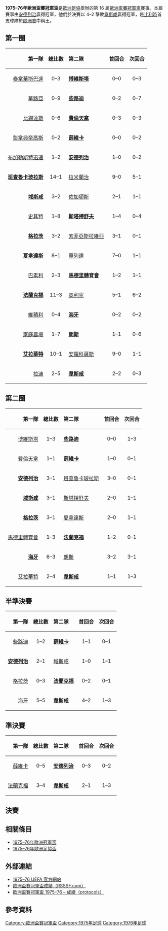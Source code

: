 {{NoteTA
|G1=football
|G2=uefa
}}
{{Infobox 國際足球賽事賽季
| tourney_name          = 歐洲盃賽冠軍盃
| year                  = 1975–76
| image                 = 
| size                  = 
| caption               = 
| edition               = 16
| defending_champ_other = {{flagicon|URS}} [[基輔迪納摩足球俱樂部|基輔戴拿模]]
| dates                 = 1975年9月15日–1976年5月5日
| num_teams             = 32 隊
| associations          = 32
| champion_other        = {{flagicon|BEL}} [[皇家安德列治體育會|安德列治]]
| count                 = 1
| second_other          = {{flagicon|ENG}} [[西漢姆聯足球俱樂部|韋斯咸]]
| matches               = 61
| goals                 = 189
| attendance            = 
| top_scorer            = 
| player                = 
| prevseason            = [[1974–75年歐洲盃賽冠軍盃|1974–75]]
| nextseason            = [[1976–77年歐洲盃賽冠軍盃|1976–77]]
}}

'''1975–76年歐洲盃賽冠軍盃'''是[[歐洲足協|歐洲足協]]舉辦的第 16 屆[[歐洲盃賽冠軍盃|歐洲盃賽冠軍盃]]賽事。本屆賽事由[[皇家安德列治體育會|安德列治]]贏得冠軍，他們於決賽以 4–2 擊敗[[西漢姆聯足球俱樂部|韋斯咸]]贏得冠軍，是[[比利時|比利時]]首支球隊於[[歐洲三大盃|歐洲賽]]中稱王。

== 第一圈 ==
{| border=1 cellspacing=0 cellpadding=4 style="border-collapse: collapse;" width=70%
|- bgcolor="efefef"
! align=right|第一隊 !! 總比數 !! align=left|第二隊 !! 首回合 !! 次回合
|- 
|align=right|[[特納瓦斯巴達足球俱樂部|泰拿華斯巴達]] {{flagicon|TCH}} || align=center|0–3 || {{flagicon|POR}} '''[[博維斯塔足球會|博維斯塔]]''' || align=center|0–0 || align=center|0–3
|-
|align=right|[[瓦魯爾足球俱樂部|華路亞]] {{flagicon|ISL}} || align=center|0–9 || {{flagicon|SCO}} '''[[凱爾特人足球俱樂部|些路迪]]''' || align=center|0–2 || align=center|0–7
|-
|align=right|[[貝西克塔斯體操俱樂部|比錫達斯]] {{flagicon|TUR}} || align=center|0–6 || {{flagicon|ITA}} '''[[佛羅倫薩足球俱樂部|費倫天拿]]''' || align=center|0–3 || align=center|0–3
|-
|align=right|[[帕納辛奈科斯足球俱樂部|彭拿典奈高斯]] {{flagicon|GRE}} || align=center|0–2 || {{flagicon|GDR}} '''[[茨維考足球俱樂部|薛維卡]]''' || align=center|0–0 || align=center|0–2
|-
|align=right|[[布加勒斯特迅速足球俱樂部|布加勒斯特迅速]] {{flagicon|ROU|1965}} || align=center|1–2 || {{flagicon|BEL}} '''[[皇家安德列治體育會|安德列治]]''' || align=center|1–0 || align=center|0–2
|-
|align=right|'''[[巴尼亞盧卡戰士足球俱樂部|班查魯卡玻拉斯]]''' {{flagicon|YUG}} || align=center|14–1 ||{{flagicon|LUX}} [[呂姆朗日足球俱樂部|拉米蘭治]] || align=center|9–0 || align=center|5–1
|-
|align=right|'''[[雷克斯漢姆足球俱樂部|域斯咸]]''' {{flagicon|WAL}} || align=center|3–2 || {{flagicon|SWE}} [[佐加頓斯IF|佐加頓斯]] || align=center|2–1 || align=center|1–1
|-
|align=right|[[史其特足球會|史其特]] {{flagicon|Norway}} || align=center|1–8 || {{flagicon|POL}} '''[[斯塔擇舒夫|斯塔擇舒夫]]''' || align=center|1–4 || align=center|0–4
|-
|align=right|'''[[格拉茲風暴足球俱樂部|格拉茨]]''' {{flagicon|AUT}} || align=center|3–2 || {{flagicon|BUL|1971}} [[索菲亞斯拉維亞足球俱樂部|索菲亞斯拉維亞]] || align=center|3–1 || align=center|0–1
|-
|align=right|'''[[松博特海伊足球俱樂部|夏拿達斯]]''' {{flagicon|HUN}} || align=center|8–1 || {{flagicon|MLT}} [[瓦萊塔足球俱樂部|華列達]] || align=center|7–0 || align=center|1–1
|-
|align=right|[[巴塞爾足球俱樂部|巴素利]] {{flagicon|SUI}} || align=center|2–3 || {{flagicon|ESP|1945}} '''[[馬德里競技俱樂部|馬德里體育會]]''' || align=center|1–2 || align=center|1–1
|-
|align=right|'''[[法蘭克福足球俱樂部|法蘭克福]]''' {{flagicon|FRG}} || align=center|11–3 || {{flagicon|NIR}} [[高利寧足球會|高利寧]] || align=center|5–1 || align=center|6–2
|-
|align=right|[[維積利足球會|維積利]] {{flagicon|DEN}} || align=center|0–4 ||{{flagicon|NED}} '''[[ADO海牙|海牙]]''' || align=center|0–2 || align=center|0–2
|- 
|align=right|[[家庭農場足球會|家庭農場]] {{flagicon|IRL}} || align=center|1–7 || {{flagicon|FRA}} '''[[朗斯足球俱樂部|朗斯]]''' || align=center|1–1 || align=center|0–6
|-
|align=right|'''[[艾拉華特葉里溫足球會|艾拉華特]]''' {{flagicon|URS}} || align=center|10–1 || {{flagicon|CYP}} [[阿諾索西斯足球俱樂部|安羅科薩斯]] || align=center|9–0 || align=center|1–1
|-
|align=right|[[拉赫蒂足球俱樂部|拉迪]] {{flagicon|Finland}} || align=center|2–5 || {{flagicon|ENG}} '''[[西漢姆聯足球俱樂部|韋斯咸]]''' || align=center|2–2 || align=center|0–3
|}

== 第二圈 ==
{| border=1 cellspacing=0 cellpadding=4 style="border-collapse: collapse;" width=70%
|- bgcolor="efefef"
! align=right|第一隊 !! 總比數 !! align=left|第二隊 !! 首回合 !! 次回合
|- 
|align=right|[[博維斯塔足球會|博維斯塔]] {{flagicon|POR}} || align=center|1–3 || {{flagicon|SCO}} '''[[凱爾特人足球俱樂部|些路迪]]''' || align=center|0–0 || align=center|1–3
|-
|align=right|[[佛羅倫薩足球俱樂部|費倫天拿]] {{flagicon|ITA}} || align=center|1–1{{pso|4–5}}|| {{flagicon|GDR}} '''[[茨維考足球俱樂部|薛維卡]]''' || align=center|1–0 || align=center|0–1{{aet}}
|-
|align=right|'''[[皇家安德列治體育會|安德列治]]''' {{flagicon|BEL}} || align=center|3–1 || {{flagicon|YUG}} [[巴尼亞盧卡戰士足球俱樂部|班查魯卡玻拉斯]] || align=center|3–0 || align=center|0–1
|-
|align=right|'''[[雷克斯漢姆足球俱樂部|域斯咸]]''' {{flagicon|WAL}} || align=center|3–1 || {{flagicon|POL}} [[斯塔擇舒夫|斯塔擇舒夫]] || align=center|2–0 || align=center|1–1
|- 
|align=right|'''[[格拉茲風暴足球俱樂部|格拉茨]]''' {{flagicon|AUT}} || align=center|3–1 || {{flagicon|HUN}} [[松博特海伊足球俱樂部|夏拿達斯]] || align=center|2–0 || align=center|1–1
|-
|align=right|[[馬德里競技俱樂部|馬德里體育會]] {{flagicon|ESP|1945}} || align=center|1–3 || {{flagicon|FRG}} '''[[法蘭克福足球俱樂部|法蘭克福]]''' || align=center|1–2 || align=center|0–1
|-
|align=right|'''[[ADO海牙|海牙]]''' {{flagicon|NED}} || align=center|6–3 || {{flagicon|FRA}} [[朗斯足球俱樂部|朗斯]] || align=center|3–2 || align=center|3–1
|-
|align=right|[[艾拉華特葉里溫足球會|艾拉華特]] {{flagicon|URS}} || align=center|2–4 || {{flagicon|ENG}} '''[[西漢姆聯足球俱樂部|韋斯咸]]''' || align=center|1–1 || align=center|1–3
|}

== 半準決賽 ==

{| border=1 cellspacing=0 cellpadding=4 style="border-collapse: collapse;" width=70%
|- bgcolor="efefef"
! align=right|第一隊 !! 總比數 !! align=left|第二隊 !! 首回合 !! 次回合
|- 
|align=right|[[凱爾特人足球俱樂部|些路迪]] {{flagicon|SCO}} || align=center|1–2|| {{flagicon|GDR}} '''[[茨維考足球俱樂部|薛維卡]]''' || align=center|1–1 || align=center|0–1
|-
|align=right|'''[[皇家安德列治體育會|安德列治]]''' {{flagicon|BEL}} || align=center|2–1 || {{flagicon|WAL}} [[雷克斯漢姆足球俱樂部|域斯咸]] || align=center|1–0 || align=center|1–1
|-
|align=right|[[格拉茲風暴足球俱樂部|格拉茨]] {{flagicon|AUT}} || align=center|0–3 || {{flagicon|FRG}} '''[[法蘭克福足球俱樂部|法蘭克福]]''' || align=center|0–2 || align=center|0–1
|-
|align=right|[[ADO海牙|海牙]] {{flagicon|NED}} || align=center|5–5{{agr}} || {{flagicon|ENG}} '''[[西漢姆聯足球俱樂部|韋斯咸]]''' || align=center|4–2 || align=center|1–3
|}

== 準決賽 ==
{| border=1 cellspacing=0 cellpadding=4 style="border-collapse: collapse;" width=70%
|- bgcolor="efefef"
! align=right|第一隊 !! 總比數 !! align=left|第二隊 !! 首回合 !! 次回合
|-
|align=right|[[茨維考足球俱樂部|薛維卡]] {{flagicon|GDR}} || align=center|0–5 || {{flagicon|BEL}} '''[[皇家安德列治體育會|安德列治]]''' || align=center|0–3 || align=center|0–2
|- 
|align=right|[[法蘭克福足球俱樂部|法蘭克福]] {{flagicon|FRG}} || align=center|3–4|| {{flagicon|ENG}} '''[[西漢姆聯足球俱樂部|韋斯咸]]''' || align=center|2–1 || align=center|1–3
|}

== 決賽 ==
{{footballbox |
date = 1976年5月5日 |
team1 = [[西漢姆聯足球俱樂部|韋斯咸]] {{flagicon|ENG}} |
score = 2 – 4 |
report=[https://web.archive.org/web/20141129045339/http://www.sharkscores.com/Match/Default.aspx?id=821891 報告] |
team2 = {{flagicon|BEL}} [[皇家安德列治體育會|安德列治]] | 
goals1 = [[Pat_Holland|Holland]] {{goal|28}}<br /> [[Keith_Robson|Robson]] {{goal|68}} |
goals2 = [[Rob_Rensenbrink|Rensenbrink]] {{goal|42}} {{goal|73}} <br /> [[François_Van_Der_Elst|Van der Elst]] {{goal|48}} {{goal|88}}  | 
stadium = [[博杜安國王體育場|希素球場]]，[[布魯塞爾|布魯塞爾]] |
attendance = 51,296 |
referee = 
}}

== 相關條目 ==
*[[1975–76年歐洲冠軍盃|1975–76年歐洲冠軍盃]]
*[[1975–76年歐洲足協盃|1975–76年歐洲足協盃]]

== 外部連結 ==
* [https://web.archive.org/web/20101024225144/http://en.archive.uefa.com/competitions/ecwc/history/season%3D1975/intro.html 1975–76 UEFA 官方網站]
* [http://www.rsssf.com/ec/ecomp.html 歐洲盃賽冠軍盃成績（RSSSF.com）]{{Wayback|url=http://www.rsssf.com/ec/ecomp.html |date=20180116045414 }}
* [https://web.archive.org/web/20141129045342/http://www.sharkscores.com/Cups/Default.aspx?id=375&season=1975%2F1976 歐洲盃賽冠軍盃 1975–76 – 成績（protocols）]

== 參考資料 ==
{{reflist|2}}

{{歐洲盃賽冠軍盃球季}}

[[Category:歐洲盃賽冠軍盃|Category:歐洲盃賽冠軍盃]]
[[Category:1975年足球|Category:1975年足球]]
[[Category:1976年足球|Category:1976年足球]]